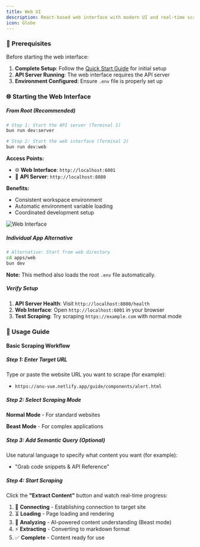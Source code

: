 ```yaml
---
title: Web UI
description: React-based web interface with modern UI and real-time scraping
icon: Globe
---
```


### 📝 Prerequisites

Before starting the web interface:

1. **Complete Setup**: Follow the [Quick Start Guide](/quick-start) for initial setup
2. **API Server Running**: The web interface requires the API server
3. **Environment Configured**: Ensure `.env` file is properly set up

### 🌐 Starting the Web Interface

##### From Root (Recommended)

```bash
# Step 1: Start the API server (Terminal 1)
bun run dev:server

# Step 2: Start the web interface (Terminal 2)
bun run dev:web
```

**Access Points:**

- 🌐 **Web Interface**: `http://localhost:6001`
- 🔌 **API Server**: `http://localhost:8080`

**Benefits:**

- Consistent workspace environment
- Automatic environment variable loading
- Coordinated development setup

![Web Interface](../../assets/WebUI.png)

##### Individual App Alternative

```bash
# Alternative: Start from web directory
cd apps/web
bun dev
```

**Note:** This method also loads the root `.env` file automatically.

##### Verify Setup

1. **API Server Health**: Visit `http://localhost:8080/health`
2. **Web Interface**: Open `http://localhost:6001` in your browser
3. **Test Scraping**: Try scraping `https://example.com` with normal mode

### 📱 Usage Guide

#### Basic Scraping Workflow

##### Step 1: Enter Target URL

Type or paste the website URL you want to scrape (for example):

- `https://anu-vue.netlify.app/guide/components/alert.html`

##### Step 2: Select Scraping Mode

**Normal Mode** - For standard websites

**Beast Mode** - For complex applications

##### Step 3: Add Semantic Query (Optional)

Use natural language to specify what content you want (for example):

- "Grab code snippets & API Reference"

##### Step 4: Start Scraping

Click the **"Extract Content"** button and watch real-time progress:

1. 🔗 **Connecting** - Establishing connection to target site
2. ⏳ **Loading** - Page loading and rendering
3. 🧠 **Analyzing** - AI-powered content understanding (Beast mode)
4. ⚡ **Extracting** - Converting to markdown format
5. ✅ **Complete** - Content ready for use
